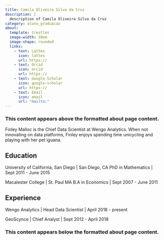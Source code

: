 ```yaml
---
title: Camila Oliveira Silva da Cruz
description: |
  description of Camila Oliveira Silva da Cruz
category: aluno_graduacao
about:
  template: trestles
  image-width: 10em
  image-shape: rounded
  links:
    - text: Lattes
      icon: lattes
      url: https://
    - text: Orcid
      icon: orcid
      url: https://
    - text: Google Scholar
      icon: google-scholar
      url: https://
    - text: Email
      icon: email
      url: "mailto:"
---
```


### This content appears above the formatted about page content.

:::{#hero-heading}

Finley Malloc is the Chief Data Scientist at Wengo Analytics. When not innovating on data platforms, Finley enjoys spending  time unicycling and playing with her pet iguana.

## Education

University of California, San Diego | San Diego, CA
PhD in Mathematics | Sept 2011 - June 2015

Macalester College | St. Paul MA
B.A in Economics | Sept 2007 - June 2011

## Experience

Wengo Analytics | Head Data Scientist | April 2018 - present

GeoScynce | Chief Analyst | Sept 2012 - April 2018

:::

### This content appears below the formatted about page content.
